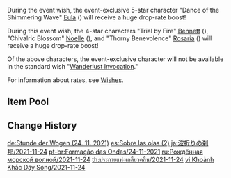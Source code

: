 {{Wish
|name              = Born of Ocean Swell 2021-11-24
|image             = Born of Ocean Swell 2021-11-24.png
|type              = Character Event
|type2             = 2
|duration          = event
|time_start        = 2021-11-24 11:00:00
|time_start_offset = GMT+8
|time_end          = 2021-12-14 17:59:59
|link              = https://genshin.hoyoverse.com/en/news/detail/17165
|preceding         = Moment of Bloom/2021-11-02
|succeeding        = Oni's Royale/2021-12-14
|alongside         = Secretum Secretorum/2021-11-24
|alongside2        = Epitome Invocation/2021-11-24
|previous          = Born of Ocean Swell/2021-05-18
}}
During the event wish, the event-exclusive 5-star character "Dance of the Shimmering Wave" [[Eula]] ({{Cryo}}) will receive a huge drop-rate boost!

During this event wish, the 4-star characters "Trial by Fire" [[Bennett]] ({{Pyro}}), "Chivalric Blossom" [[Noelle]] ({{Geo}}), and "Thorny Benevolence" [[Rosaria]] ({{Cryo}}) will receive a huge drop-rate boost!

Of the above characters, the event-exclusive character will not be available in the standard wish "[[Wanderlust Invocation]]."

For information about rates, see [[Wishes]].

==Item Pool==
{{Wish Pool
|^Eula
|^Bennett
|^Noelle
|^Rosaria
|Diluc
|Jean
|Keqing
|Mona
|Qiqi
|Barbara
|Beidou
|Bennett
|Chongyun
|Diona
|Fischl
|Kujou Sara
|Ningguang
|Noelle
|Razor
|Rosaria
|Sayu
|Sucrose
|Thoma
|Xiangling
|Xingqiu
|Xinyan
|Yanfei
|Dragon's Bane
|Eye of Perception
|Favonius Codex
|Favonius Greatsword
|Favonius Lance
|Favonius Sword
|Favonius Warbow
|Lion's Roar
|Rainslasher
|Rust
|Sacrificial Bow
|Sacrificial Fragments
|Sacrificial Greatsword
|Sacrificial Sword
|The Bell
|The Flute
|The Stringless
|The Widsith
|Black Tassel
|Bloodtainted Greatsword
|Cool Steel
|Debate Club
|Emerald Orb
|Ferrous Shadow
|Harbinger of Dawn
|Magic Guide
|Raven Bow
|Sharpshooter's Oath
|Skyrider Sword
|Slingshot
|Thrilling Tales of Dragon Slayers
}}

==Change History==
{{Change History|2.3}}

[[de:Stunde der Wogen (24. 11. 2021)]]
[[es:Sobre las olas (2)]]
[[ja:波折りの刹那/2021-11-24]]
[[pt-br:Formação das Ondas/24-11-2021]]
[[ru:Рождённая морской волной/2021-11-24]]
[[th:ประกายแห่งเกลียวคลื่น/2021-11-24]]
[[vi:Khoảnh Khắc Dậy Sóng/2021-11-24]]